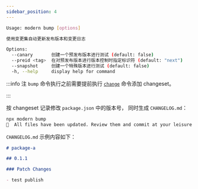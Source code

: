 ```yaml
---
sidebar_position: 4
---
```


```bash
Usage: modern bump [options]

使用变更集自动更新发布版本和变更日志

Options:
  --canary       创建一个预发布版本进行测试 (default: false)
  --preid <tag>  在对预发布版本进行版本控制时指定标识符 (default: "next")
  --snapshot     创建一个特殊版本进行测试 (default: false)
  -h, --help     display help for command
```

:::info 注
`bump` 命令执行之前需要提前执行 [`change`](/apis/monorepo/commands/change) 命令添加 changeset。

:::

按 changeset 记录修改 `package.json` 中的版本号， 同时生成 `CHANGELOG.md`：

```bash
npx modern bump
🦋  All files have been updated. Review them and commit at your leisure
```

`CHANGELOG.md` 示例内容如下：

```md
# package-a

## 0.1.1

### Patch Changes

- test publish
```
